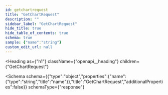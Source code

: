 ```yaml
---
id: getchartrequest
title: "GetChartRequest"
description: ""
sidebar_label: "GetChartRequest"
hide_title: true
hide_table_of_contents: true
schema: true
sample: {"name":"string"}
custom_edit_url: null
---
```



<Heading
  as={"h1"}
  className={"openapi__heading"}
  children={"GetChartRequest"}
>
</Heading>





<Schema
  schema={{"type":"object","properties":{"name":{"type":"string","title":"name"}},"title":"GetChartRequest","additionalProperties":false}}
  schemaType={"response"}
>
  
</Schema>
            